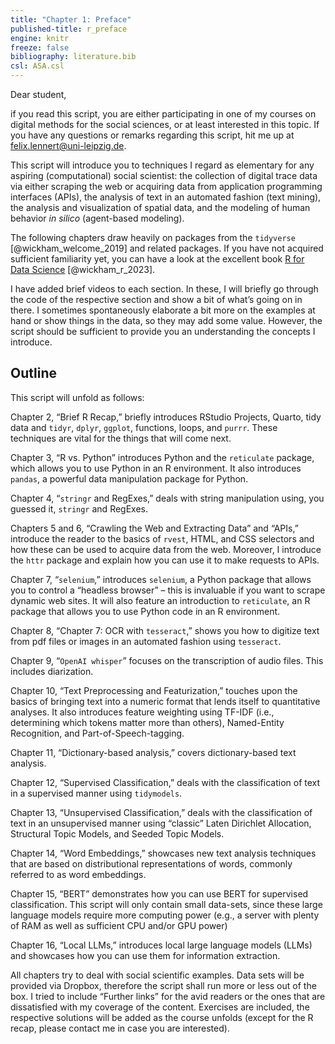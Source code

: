 ```yaml
---
title: "Chapter 1: Preface"
published-title: r_preface
engine: knitr
freeze: false
bibliography: literature.bib
csl: ASA.csl
---
```


Dear student,

if you read this script, you are either participating in one of my courses on digital methods for the social sciences, or at least interested in this topic. If you have any questions or remarks regarding this script, hit me up at [felix.lennert\@uni-leipzig.de](mailto:felix.lennert@uni-leipzig.de).

This script will introduce you to techniques I regard as elementary for any aspiring (computational) social scientist: the collection of digital trace data via either scraping the web or acquiring data from application programming interfaces (APIs), the analysis of text in an automated fashion (text mining), the analysis and visualization of spatial data, and the modeling of human behavior *in silico* (agent-based modeling).

The following chapters draw heavily on packages from the `tidyverse` [@wickham_welcome_2019] and related packages. If you have not acquired sufficient familiarity yet, you can have a look at the excellent book [R for Data Science](https://r4ds.hadley.nz) [@wickham_r_2023].

I have added brief videos to each section. In these, I will briefly go through the code of the respective section and show a bit of what's going on in there. I sometimes spontaneously elaborate a bit more on the examples at hand or show things in the data, so they may add some value. However, the script should be sufficient to provide you an understanding the concepts I introduce.

## Outline

This script will unfold as follows:

Chapter 2, "Brief R Recap," briefly introduces RStudio Projects, Quarto, tidy data and `tidyr`, `dplyr`, `ggplot`, functions, loops, and `purrr`. These techniques are vital for the things that will come next.

Chapter 3, "R vs. Python" introduces Python and the `reticulate` package, which allows you to use Python in an R environment. It also introduces `pandas`, a powerful data manipulation package for Python.

Chapter 4, "`stringr` and RegExes," deals with string manipulation using, you guessed it, `stringr` and RegExes.

Chapters 5 and 6, "Crawling the Web and Extracting Data" and "APIs," introduce the reader to the basics of `rvest`, HTML, and CSS selectors and how these can be used to acquire data from the web. Moreover, I introduce the `httr` package and explain how you can use it to make requests to APIs.

Chapter 7, "`selenium`," introduces `selenium`, a Python package that allows you to control a "headless browser" -- this is invaluable if you want to scrape dynamic web sites. It will also feature an introduction to `reticulate`, an R package that allows you to use Python code in an R environment.

Chapter 8, "Chapter 7: OCR with `tesseract`," shows you how to digitize text from pdf files or images in an automated fashion using `tesseract`.

Chapter 9, "`OpenAI whisper`" focuses on the transcription of audio files. This includes diarization.

Chapter 10, "Text Preprocessing and Featurization," touches upon the basics of bringing text into a numeric format that lends itself to quantitative analyses. It also introduces feature weighting using TF-IDF (i.e., determining which tokens matter more than others), Named-Entity Recognition, and Part-of-Speech-tagging.

Chapter 11, "Dictionary-based analysis," covers dictionary-based text analysis.

Chapter 12, "Supervised Classification," deals with the classification of text in a supervised manner using `tidymodels`.

Chapter 13, "Unsupervised Classification," deals with the classification of text in an unsupervised manner using "classic" Laten Dirichlet Allocation, Structural Topic Models, and Seeded Topic Models.

Chapter 14, "Word Embeddings," showcases new text analysis techniques that are based on distributional representations of words, commonly referred to as word embeddings.

Chapter 15, "BERT" demonstrates how you can use BERT for supervised classification. This script will only contain small data-sets, since these large language models require more computing power (e.g., a server with plenty of RAM as well as sufficient CPU and/or GPU power)

Chapter 16, "Local LLMs," introduces local large language models (LLMs) and showcases how you can use them for information extraction.

All chapters try to deal with social scientific examples. Data sets will be provided via Dropbox, therefore the script shall run more or less out of the box. I tried to include "Further links" for the avid readers or the ones that are dissatisfied with my coverage of the content. Exercises are included, the respective solutions will be added as the course unfolds (except for the R recap, please contact me in case you are interested).
